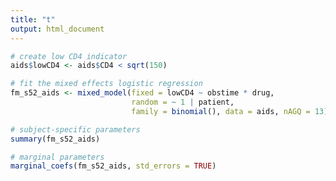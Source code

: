 ```yaml
---
title: "t"
output: html_document
---
```


```r
# create low CD4 indicator
aids$lowCD4 <- aids$CD4 < sqrt(150)

# fit the mixed effects logistic regression
fm_s52_aids <- mixed_model(fixed = lowCD4 ~ obstime * drug,
                           random = ~ 1 | patient, 
                           family = binomial(), data = aids, nAGQ = 13)

# subject-specific parameters
summary(fm_s52_aids)

# marginal parameters
marginal_coefs(fm_s52_aids, std_errors = TRUE)
```
